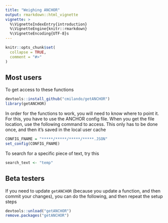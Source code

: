 ```yaml
---
title: "Weighing ANCHOR"
output: rmarkdown::html_vignette
vignette: >
  %\VignetteIndexEntry{introduction}
  %\VignetteEngine{knitr::rmarkdown}
  %\VignetteEncoding{UTF-8}s
---
```


```r
knitr::opts_chunk$set(
  collapse = TRUE,
  comment = "#>"
)
```

## Most users

To get access to these functions

```r
devtools::install_github("cmilando/getANCHOR")
library(getANCHOR)
```

In order for the functions to work, you will need to know where to point it. For this, you have to use the ANCHOR config file. When you get the file location, use the following command to access. This only has to be done once, and then it's saved in the local user cache

```r
CONFIG_FNAME = "*****/*****/*****/*****.JSON"
set_config(CONFIG_FNAME)
```

To search for a specific piece of text, try this
```r
search_text <- "temp"


```

## Beta testers

If you need to update `getANCHOR` (because you update a function, and then commit your changes), you can do the following, and then repeat the setup steps

```r
devtools::unload("getANCHOR")
remove.packages("getANCHOR")
```
